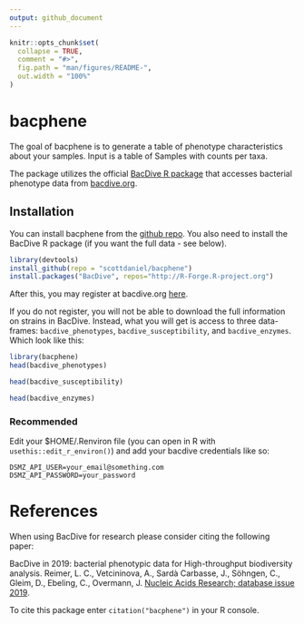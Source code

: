 ```yaml
---
output: github_document
---
```


<!-- README.md is generated from README.Rmd. Please edit that file -->

```r
knitr::opts_chunk$set(
  collapse = TRUE,
  comment = "#>",
  fig.path = "man/figures/README-",
  out.width = "100%"
)
```

# bacphene

<!-- badges: start -->
<!-- badges: end -->

The goal of bacphene is to generate a table of phenotype characteristics about your samples. Input is a table of Samples with counts per taxa. 

The package utilizes the official [BacDive R package] that accesses
bacterial phenotype data from [bacdive.org].

## Installation

You can install bacphene from the [github repo]. You also need to install the BacDive R package (if you want the full data - see below).

``` r
library(devtools)
install_github(repo = "scottdaniel/bacphene")
install.packages("BacDive", repos="http://R-Forge.R-project.org")
```

After this, you may register at bacdive.org [here](https://api.bacdive.dsmz.de/login). 

If you do not register, you will not be able to download the full information on strains in BacDive. Instead, what you will get is access to three data-frames: `bacdive_phenotypes`, `bacdive_susceptibility`, and `bacdive_enzymes`. Which look like this:

```r
library(bacphene)
head(bacdive_phenotypes)
```

```r
head(bacdive_susceptibility)
```

```r
head(bacdive_enzymes)
```


### Recommended

Edit your $HOME/.Renviron file (you can open in R with `usethis::edit_r_environ()`) and add your bacdive credentials like so:
```
DSMZ_API_USER=your_email@something.com
DSMZ_API_PASSWORD=your_password
```

# References

When using BacDive for research please consider citing the following paper:

BacDive in 2019: bacterial phenotypic data for High-throughput biodiversity analysis.
Reimer, L. C., Vetcininova, A., Sardà Carbasse, J., Söhngen, C., Gleim, D., Ebeling, C., Overmann, J.
[Nucleic Acids Research; database issue 2019](https://academic.oup.com/nar/article/47/D1/D631/5106998).

To cite this package enter `citation("bacphene")` in your R console.

[BacDive R package]: https://r-forge.r-project.org/R/?group_id=1573
[bacdive.org]: https://bacdive.dsmz.de
[github repo]: https://github.com/scottdaniel/bacphene
